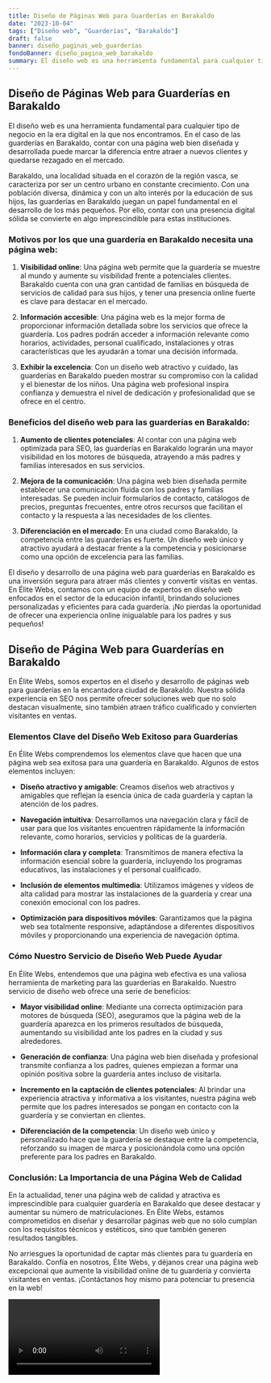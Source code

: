 ```yaml
---
title: Diseño de Páginas Web para Guarderías en Barakaldo
date: "2023-10-04"
tags: ["Diseño web", "Guarderías", "Barakaldo"]
draft: false
banner: diseño_paginas_web_guarderías
fondoBanner: diseño_pagina_web_barakaldo
summary: El diseño web es una herramienta fundamental para cualquier tipo de negocio en la era digital en la que nos encontramos. En el caso de las guarderías en Barakaldo, contar con una página web bien diseñada y desarrollada puede marcar la diferencia entre atraer a nuevos clientes y quedarse rezagado en el mercado.
---
```



## Diseño de Páginas Web para Guarderías en Barakaldo

El diseño web es una herramienta fundamental para cualquier tipo de negocio en la era digital en la que nos encontramos. En el caso de las guarderías en Barakaldo, contar con una página web bien diseñada y desarrollada puede marcar la diferencia entre atraer a nuevos clientes y quedarse rezagado en el mercado.

Barakaldo, una localidad situada en el corazón de la región vasca, se caracteriza por ser un centro urbano en constante crecimiento. Con una población diversa, dinámica y con un alto interés por la educación de sus hijos, las guarderías en Barakaldo juegan un papel fundamental en el desarrollo de los más pequeños. Por ello, contar con una presencia digital sólida se convierte en algo imprescindible para estas instituciones.

### Motivos por los que una guardería en Barakaldo necesita una página web:

1. **Visibilidad online**: Una página web permite que la guardería se muestre al mundo y aumente su visibilidad frente a potenciales clientes. Barakaldo cuenta con una gran cantidad de familias en búsqueda de servicios de calidad para sus hijos, y tener una presencia online fuerte es clave para destacar en el mercado.

2. **Información accesible**: Una página web es la mejor forma de proporcionar información detallada sobre los servicios que ofrece la guardería. Los padres podrán acceder a información relevante como horarios, actividades, personal cualificado, instalaciones y otras características que les ayudarán a tomar una decisión informada.

3. **Exhibir la excelencia**: Con un diseño web atractivo y cuidado, las guarderías en Barakaldo pueden mostrar su compromiso con la calidad y el bienestar de los niños. Una página web profesional inspira confianza y demuestra el nivel de dedicación y profesionalidad que se ofrece en el centro.

### Beneficios del diseño web para las guarderías en Barakaldo:

1. **Aumento de clientes potenciales**: Al contar con una página web optimizada para SEO, las guarderías en Barakaldo lograrán una mayor visibilidad en los motores de búsqueda, atrayendo a más padres y familias interesados en sus servicios.

2. **Mejora de la comunicación**: Una página web bien diseñada permite establecer una comunicación fluida con los padres y familias interesadas. Se pueden incluir formularios de contacto, catálogos de precios, preguntas frecuentes, entre otros recursos que facilitan el contacto y la respuesta a las necesidades de los clientes.

3. **Diferenciación en el mercado**: En una ciudad como Barakaldo, la competencia entre las guarderías es fuerte. Un diseño web único y atractivo ayudará a destacar frente a la competencia y posicionarse como una opción de excelencia para las familias.

El diseño y desarrollo de una página web para guarderías en Barakaldo es una inversión segura para atraer más clientes y convertir visitas en ventas. En Élite Webs, contamos con un equipo de expertos en diseño web enfocados en el sector de la educación infantil, brindando soluciones personalizadas y eficientes para cada guardería. ¡No pierdas la oportunidad de ofrecer una experiencia online inigualable para los padres y sus pequeños!

<GifSeo />

<Cta />

## Diseño de Página Web para Guarderías en Barakaldo

En Élite Webs, somos expertos en el diseño y desarrollo de páginas web para guarderías en la encantadora ciudad de Barakaldo. Nuestra sólida experiencia en SEO nos permite ofrecer soluciones web que no solo destacan visualmente, sino también atraen tráfico cualificado y convierten visitantes en ventas.

### Elementos Clave del Diseño Web Exitoso para Guarderías

En Élite Webs comprendemos los elementos clave que hacen que una página web sea exitosa para una guardería en Barakaldo. Algunos de estos elementos incluyen:

- **Diseño atractivo y amigable**: Creamos diseños web atractivos y amigables que reflejan la esencia única de cada guardería y captan la atención de los padres.

- **Navegación intuitiva**: Desarrollamos una navegación clara y fácil de usar para que los visitantes encuentren rápidamente la información relevante, como horarios, servicios y políticas de la guardería.

- **Información clara y completa**: Transmitimos de manera efectiva la información esencial sobre la guardería, incluyendo los programas educativos, las instalaciones y el personal cualificado.

- **Inclusión de elementos multimedia**: Utilizamos imágenes y vídeos de alta calidad para mostrar las instalaciones de la guardería y crear una conexión emocional con los padres.

- **Optimización para dispositivos móviles**: Garantizamos que la página web sea totalmente responsive, adaptándose a diferentes dispositivos móviles y proporcionando una experiencia de navegación óptima.

### Cómo Nuestro Servicio de Diseño Web Puede Ayudar

En Élite Webs, entendemos que una página web efectiva es una valiosa herramienta de marketing para las guarderías en Barakaldo. Nuestro servicio de diseño web ofrece una serie de beneficios:

- **Mayor visibilidad online**: Mediante una correcta optimización para motores de búsqueda (SEO), aseguramos que la página web de la guardería aparezca en los primeros resultados de búsqueda, aumentando su visibilidad ante los padres en la ciudad y sus alrededores.

- **Generación de confianza**: Una página web bien diseñada y profesional transmite confianza a los padres, quienes empiezan a formar una opinión positiva sobre la guardería antes incluso de visitarla.

- **Incremento en la captación de clientes potenciales**: Al brindar una experiencia atractiva y informativa a los visitantes, nuestra página web permite que los padres interesados se pongan en contacto con la guardería y se conviertan en clientes.

- **Diferenciación de la competencia**: Un diseño web único y personalizado hace que la guardería se destaque entre la competencia, reforzando su imagen de marca y posicionándola como una opción preferente para los padres en Barakaldo.

### Conclusión: La Importancia de una Página Web de Calidad

En la actualidad, tener una página web de calidad y atractiva es imprescindible para cualquier guardería en Barakaldo que desee destacar y aumentar su número de matriculaciones. En Élite Webs, estamos comprometidos en diseñar y desarrollar páginas web que no solo cumplan con los requisitos técnicos y estéticos, sino que también generen resultados tangibles.

No arriesgues la oportunidad de captar más clientes para tu guardería en Barakaldo. Confía en nosotros, Élite Webs, y déjanos crear una página web excepcional que aumente la visibilidad online de tu guardería y convierta visitantes en ventas. ¡Contáctanos hoy mismo para potenciar tu presencia en la web!

<Video />

<CtaBot job="Guarderías" city="Barakaldo" />

<Gmaps query="Barakaldo+españa+maps" />
